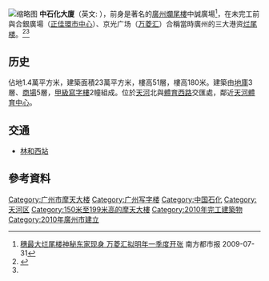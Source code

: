{{coord|23.1428|113.3154|display=title}}
[[File:SINOPEC_TOWER.jpg|缩略图]]
'''中石化大廈'''（英文: '''{{lang|en|Sinopec Tower}}'''），前身是著名的[[廣州|廣州]][[爛尾樓|爛尾樓]]中誠廣場<ref name="#1">[http://finance.sina.com.cn/roll/20090731/08182983357.shtml 穗最大烂尾楼神秘东家现身 万菱汇拟明年一季度开张] {{Wayback|url=http://finance.sina.com.cn/roll/20090731/08182983357.shtml |date=20200302120336 }} 南方都市报 2009-07-31</ref>，在未完工前與合銀廣場（[[正佳环市中心|正佳環市中心]]）、京光广场（[[萬菱匯|万菱汇]]）合稱當時廣州的三大港资[[烂尾楼|烂尾楼]]。<ref>{{Cite web|title=大鹏国际全身而退|url=http://sy.house.sina.com.cn/news/gddt/2005-04-07/10412258.html|accessdate=2008-09-27|publisher=《中国房地产报》|archiveurl=https://web.archive.org/web/20061029182339/http://sy.house.sina.com.cn/news/gddt/2005-04-07/10412258.html|archivedate=2006-10-29|deadurl=yes}}</ref><ref name="#1"/>

== 历史 ==
佔地1.4萬平方米，建築面積23萬平方米，樓高51層，樓高180米。建築由[[地庫|地庫]]3層、[[商場|商場]]5層，[[甲級寫字樓|甲級寫字樓]]2幢組成。位於[[天河区|天河]]北與[[體育西路|體育西路]]交匯處，鄰近[[天河體育中心|天河體育中心]]。

==交通==
*{{廣州地鐵路線鏈接|3|SL}}[[林和西站|林和西站]]

==參考資料==
{{reflist}}
{{reflist|list=
* [http://www.ce.cn/xwzx/gnsz/gdxw/201006/29/t20100629_21559732.shtml 业内爆"中国第一烂尾楼"内幕:中诚广场烂尾是一场人祸] 中國經濟網 2010-06-26
* [http://www.law110.com/lawcase/casestudy/law110casestudy2008110329.html 中国第一烂尾楼中诚广场执行案] 天下房地產法律服務網 2008-10-29
* [http://finance.sina.com.cn/china/dfjj/20120118/080211229241.shtml 中国最大烂尾楼中诚广场开始还钱] 新浪財經 2012-01-18
* [http://news.dayoo.com/guangzhou/201006/29/73458_13153188.htm 【特稿】“中国第一烂尾楼”中诚广场复活记] 大洋網 2010-06-29
* [http://news.ifeng.com/shendu/fzzm/detail_2013_04/10/24057241_0.shtml 广州第一烂尾楼执行案：行贿者或成最大赢家] 鳳凰財經 2013-04-10
}}

{{廣州爛尾樓}}
{{超高层摩天大楼}}
{{广州摩天大楼}}
{{Authority control}}
[[Category:广州市摩天大楼|Category:广州市摩天大楼]]
[[Category:广州写字楼|Category:广州写字楼]]
[[Category:中国石化|Category:中国石化]]
[[Category:天河区|Category:天河区]]
[[Category:150米至199米高的摩天大樓|Category:150米至199米高的摩天大樓]]
[[Category:2010年完工建築物|Category:2010年完工建築物]]
[[Category:2010年廣州市建立|Category:2010年廣州市建立]]